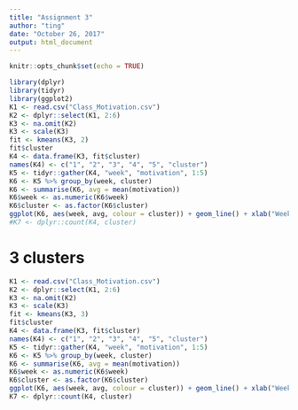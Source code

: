 ```yaml
---
title: "Assignment 3"
author: "ting"
date: "October 26, 2017"
output: html_document
---
```


```r
knitr::opts_chunk$set(echo = TRUE)
```
```r
library(dplyr)
library(tidyr)
library(ggplot2)
K1 <- read.csv("Class_Motivation.csv")
K2 <- dplyr::select(K1, 2:6)
K3 <- na.omit(K2)
K3 <- scale(K3)
fit <- kmeans(K3, 2)
fit$cluster
K4 <- data.frame(K3, fit$cluster)
names(K4) <- c("1", "2", "3", "4", "5", "cluster")
K5 <- tidyr::gather(K4, "week", "motivation", 1:5)
K6 <- K5 %>% group_by(week, cluster)
K6 <- summarise(K6, avg = mean(motivation))
K6$week <- as.numeric(K6$week)
K6$cluster <- as.factor(K6$cluster)
ggplot(K6, aes(week, avg, colour = cluster)) + geom_line() + xlab("Week") + ylab("Average Motivation")
#K7 <- dplyr::count(K4, cluster)
```

# 3 clusters
```r
K1 <- read.csv("Class_Motivation.csv")
K2 <- dplyr::select(K1, 2:6)
K3 <- na.omit(K2)
K3 <- scale(K3)
fit <- kmeans(K3, 3)
fit$cluster
K4 <- data.frame(K3, fit$cluster)
names(K4) <- c("1", "2", "3", "4", "5", "cluster")
K5 <- tidyr::gather(K4, "week", "motivation", 1:5)
K6 <- K5 %>% group_by(week, cluster)
K6 <- summarise(K6, avg = mean(motivation))
K6$week <- as.numeric(K6$week)
K6$cluster <- as.factor(K6$cluster)
ggplot(K6, aes(week, avg, colour = cluster)) + geom_line() + xlab("Week") + ylab("Average Motivation")
K7 <- dplyr::count(K4, cluster)

```